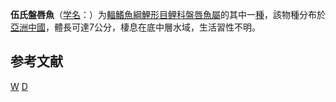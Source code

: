 {{Speciesbox 
| taxon = Discocheilus wui
| authority = [[Chen|Chen]] & [[Lan|Lan]], 1992
| status = NE
| status_system = IUCN3.1
}}
'''伍氏盤唇魚'''（[[学名|学名]]：{{lang|la|''Discocheilus wui''}}）为[[輻鰭魚綱|輻鰭魚綱]][[鯉形目|鯉形目]][[鲤科|鲤科]][[盤唇魚屬|盤唇魚屬]]的其中一[[種|種]]，該物種分布於[[亞洲|亞洲]][[中國|中國]]，體長可達7公分，棲息在底中層水域，生活習性不明。

== 参考文献 ==
{{Reflist}}

{{Taxonbar}}

[[Category:盤唇魚屬|W]]
[[Category:1992年描述的鱼类|D]]